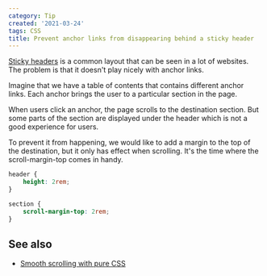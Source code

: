 ```yaml
---
category: Tip
created: '2021-03-24'
tags: CSS
title: Prevent anchor links from disappearing behind a sticky header
---
```


[Sticky headers](https://phuoc.ng/collection/css-layout/sticky-header) is a common layout that can be seen in a lot of websites. The problem is that it doesn't play nicely with anchor links.

Imagine that we have a table of contents that contains different anchor links. Each anchor brings the user to a particular section in the page.

When users click an anchor, the page scrolls to the destination section. But some parts of the section are displayed under the header which is not a good experience for users.

To prevent it from happening, we would like to add a margin to the top of the destination, but it only has effect when scrolling. It's the time where the scroll-margin-top comes in handy.

```css
header {
    height: 2rem;
}

section {
    scroll-margin-top: 2rem;
}
```

## See also

-   [Smooth scrolling with pure CSS](https://phuoc.ng/collection/tips/smooth-scrolling-with-pure-css)
